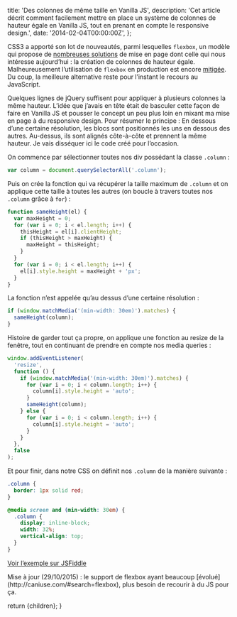 
  title: 'Des colonnes de même taille en Vanilla JS',
  description:
    'Cet article décrit comment facilement mettre en place un système de colonnes de hauteur égale en Vanilla JS, tout en prenant en compte le responsive design.',
  date: '2014-02-04T00:00:00Z',
};

CSS3 a apporté son lot de nouveautés, parmi lesquelles `flexbox`, un modèle qui propose de [nombreuses solutions](http://philipwalton.github.io/solved-by-flexbox/) de mise en page dont celle qui nous intéresse aujourd’hui : la création de colonnes de hauteur égale. Malheureusement l’utilisation de `flexbox` en production est encore [mitigée](http://caniuse.com/flexbox). Du coup, la meilleure alternative reste pour l’instant le recours au JavaScript.

Quelques lignes de jQuery suffisent pour appliquer à plusieurs colonnes la même hauteur. L’idée que j’avais en tête était de basculer cette façon de faire en Vanilla JS et pousser le concept un peu plus loin en mixant ma mise en page à du responsive design. Pour résumer le principe : En dessous d’une certaine résolution, les blocs sont positionnés les uns en dessous des autres. Au-dessus, ils sont alignés côte-à-côte et prennent la même hauteur. Je vais disséquer ici le code créé pour l’occasion.

On commence par sélectionner toutes nos div possédant la classe `.column` :

```js
var column = document.querySelectorAll('.column');
```

Puis on crée la fonction qui va récupérer la taille maximum de `.column` et on applique cette taille à toutes les autres (on boucle à travers toutes nos `.column` grâce à `for`) :

```js
function sameHeight(el) {
  var maxHeight = 0;
  for (var i = 0; i < el.length; i++) {
    thisHeight = el[i].clientHeight;
    if (thisHeight > maxHeight) {
      maxHeight = thisHeight;
    }
  }
  for (var i = 0; i < el.length; i++) {
    el[i].style.height = maxHeight + 'px';
  }
}
```

La fonction n’est appelée qu’au dessus d’une certaine résolution :

```js
if (window.matchMedia('(min-width: 30em)').matches) {
  sameHeight(column);
}
```

Histoire de garder tout ça propre, on applique une fonction au resize de la fenêtre, tout en continuant de prendre en compte nos media queries :

```js
window.addEventListener(
  'resize',
  function () {
    if (window.matchMedia('(min-width: 30em)').matches) {
      for (var i = 0; i < column.length; i++) {
        column[i].style.height = 'auto';
      }
      sameHeight(column);
    } else {
      for (var i = 0; i < column.length; i++) {
        column[i].style.height = 'auto';
      }
    }
  },
  false
);
```

Et pour finir, dans notre CSS on définit nos `.column` de la manière suivante :

```css
.column {
  border: 1px solid red;
}

@media screen and (min-width: 30em) {
  .column {
    display: inline-block;
    width: 32%;
    vertical-align: top;
  }
}
```

[Voir l’exemple sur JSFiddle](http://jsfiddle.net/JFLQu/1/)

<div className="info">
  Mise à jour (29/10/2015) : le support de flexbox ayant beaucoup
  [évolué](http://caniuse.com/#search=flexbox), plus besoin de recourir à du JS
  pour ça.
</div>

  return <MdxLayout metadata={metadata}>{children}</MdxLayout>;
}
